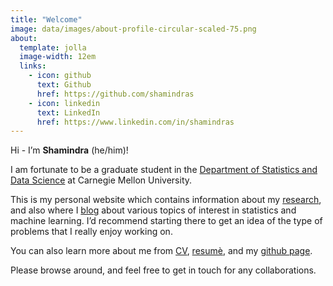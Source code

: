 ```yaml
---
title: "Welcome"
image: data/images/about-profile-circular-scaled-75.png
about:
  template: jolla
  image-width: 12em
  links:
    - icon: github
      text: Github
      href: https://github.com/shamindras
    - icon: linkedin
      text: LinkedIn
      href: https://www.linkedin.com/in/shamindras
---
```


Hi - I’m **Shamindra** (he/him)! 

I am fortunate to be a graduate student in the
[Department of Statistics and Data
Science](http://www.stat.cmu.edu/){target="_blank"} at Carnegie Mellon
University.

This is my personal website which contains information about my
[research](https://www.shamindras.com/research.html){target="_blank"}, and also
where I [blog](https://www.shamindras.com/posts.html){target="_blank"} about
various topics of interest in statistics and machine learning. I'd recommend
starting there to get an idea of the type of problems that I really enjoy
working on.

You can also learn more about me from
[CV](https://www.shamindras.com/data/pdfs/CV.pdf){target="_blank"},
[resumè](https://www.shamindras.com/data/pdfs/resume.pdf){target="_blank"}, and 
my [github page](https://github.com/shamindras){target="_blank"}.

Please browse around, and feel free to get in touch for any collaborations.
